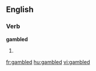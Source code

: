 
==English==

===Verb===
'''gambled'''

# {{past of|[[gamble]]}}

[[fr:gambled]]
[[hu:gambled]]
[[vi:gambled]]